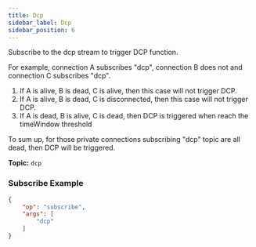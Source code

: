 ```yaml
---
title: Dcp
sidebar_label: Dcp
sidebar_position: 6
---
```


Subscribe to the dcp stream to trigger DCP function.

For example, connection A subscribes "dcp", connection B does not and connection C subscribes "dcp".
1. If A is alive, B is dead, C is alive, then this case will not trigger DCP.
2. If A is alive, B is dead, C is disconnected, then this case will not trigger DCP.
3. If A is dead, B is alive, C is dead, then DCP is triggered when reach the timeWindow threshold

To sum up, for those private connections subscribing "dcp" topic are all dead, then DCP will be triggered.

**Topic:** `dcp`

### Subscribe Example
```json
{
    "op": "subscribe",
    "args": [
        "dcp"
    ]
}
```